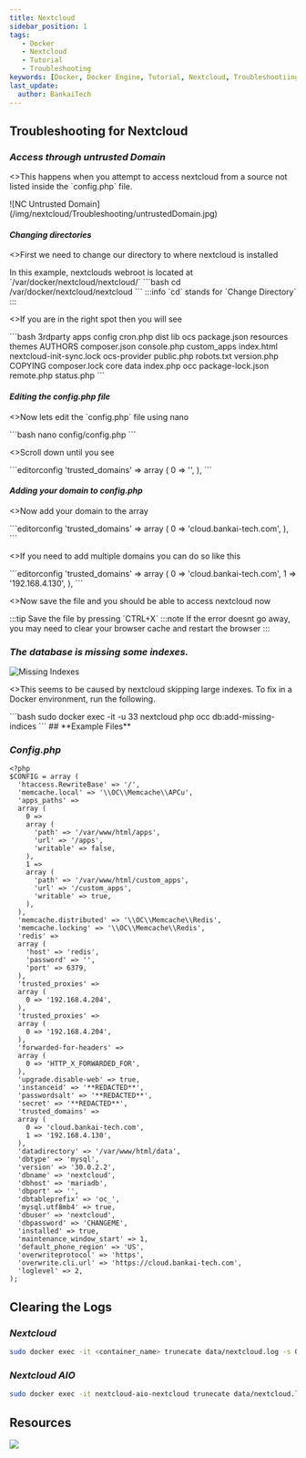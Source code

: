 ```yaml
---
title: Nextcloud
sidebar_position: 1
tags:
   - Docker
   - Nextcloud
   - Tutorial
   - Troubleshooting
keywords: [Docker, Docker Engine, Tutorial, Nextcloud, Troubleshootiing]
last_update:
  author: BankaiTech
---
```

## **Troubleshooting for Nextcloud**

### ***Access through untrusted Domain***

<p>
<>This happens when you attempt to access nextcloud from a source not listed inside the `config.php` file.</>
</p>
![NC Untrusted Domain](/img/nextcloud/Troubleshooting/untrustedDomain.jpg)

#### *Changing directories*

<p>
<>First we need to change our directory to where nextcloud is installed</>
</p>
In this example, nextclouds webroot is located at `/var/docker/nextcloud/nextcloud/`
```bash
cd /var/docker/nextcloud/nextcloud
```
:::info
`cd` stands for `Change Directory`
:::

<p>
<>If you are in the right spot then you will see</>
</p>
```bash
3rdparty  apps           config       cron.php     dist        lib                       ocs                package.json  resources   themes
AUTHORS   composer.json  console.php  custom_apps  index.html  nextcloud-init-sync.lock  ocs-provider       public.php    robots.txt  version.php
COPYING   composer.lock  core         data         index.php   occ                       package-lock.json  remote.php    status.php
```

#### *Editing the config.php file*

<p>
<>Now lets edit the `config.php` file using nano</>
</p>
```bash
nano config/config.php
```
<p>
<>Scroll down until you see</>
</p>
```editorconfig
'trusted_domains' =>
array (
    0 => '',
  ),
```

#### *Adding your domain to config.php*

<p>
<>Now add your domain to the array</>
</p>
```editorconfig
'trusted_domains' => 
  array (
    0 => 'cloud.bankai-tech.com',
  ),
```
<p>
<>If you need to add multiple domains you can do so like this</>
</p>
```editorconfig
'trusted_domains' => 
  array (
    0 => 'cloud.bankai-tech.com',
    1 => '192.168.4.130',
  ),
```
<p>
<>Now save the file and you should be able to access nextcloud now</>
</p>
:::tip
Save the file by pressing `CTRL+X`
:::note
If the error doesnt go away, you may need to clear your browser cache and restart the browser
:::

### ***The database is missing some indexes.***

![Missing Indexes](/img/nextcloud/Troubleshooting/missingIndexes.jpg)
<p>
<>This seems to be caused by nextcloud skipping large indexes. To fix in a Docker environment, run the following.</>
</p>
```bash
sudo docker exec -it -u 33 nextcloud php occ db:add-missing-indices
```
## **Example Files**

### ***Config.php***

```editorconfig
<?php
$CONFIG = array (
  'htaccess.RewriteBase' => '/',
  'memcache.local' => '\\OC\\Memcache\\APCu',
  'apps_paths' => 
  array (
    0 => 
    array (
      'path' => '/var/www/html/apps',
      'url' => '/apps',
      'writable' => false,
    ),
    1 => 
    array (
      'path' => '/var/www/html/custom_apps',
      'url' => '/custom_apps',
      'writable' => true,
    ),
  ),
  'memcache.distributed' => '\\OC\\Memcache\\Redis',
  'memcache.locking' => '\\OC\\Memcache\\Redis',
  'redis' => 
  array (
    'host' => 'redis',
    'password' => '',
    'port' => 6379,
  ),
  'trusted_proxies' => 
  array (
    0 => '192.168.4.204',
  ),
  'trusted_proxies' => 
  array (
    0 => '192.168.4.204',
  ),
  'forwarded-for-headers' =>
  array (
    0 => 'HTTP_X_FORWARDED_FOR',
  ),
  'upgrade.disable-web' => true,
  'instanceid' => '**REDACTED**',
  'passwordsalt' => '**REDACTED**',
  'secret' => '**REDACTED**',
  'trusted_domains' => 
  array (
    0 => 'cloud.bankai-tech.com',
    1 => '192.168.4.130',
  ),
  'datadirectory' => '/var/www/html/data',
  'dbtype' => 'mysql',
  'version' => '30.0.2.2',
  'dbname' => 'nextcloud',
  'dbhost' => 'mariadb',
  'dbport' => '',
  'dbtableprefix' => 'oc_',
  'mysql.utf8mb4' => true,
  'dbuser' => 'nextcloud',
  'dbpassword' => 'CHANGEME',
  'installed' => true,
  'maintenance_window_start' => 1,
  'default_phone_region' => 'US',
  'overwriteprotocol' => 'https',
  'overwrite.cli.url' => 'https://cloud.bankai-tech.com',
  'loglevel' => 2,
);
```

## **Clearing the Logs**
### *Nextcloud*
```bash
sudo docker exec -it <container_name> trunecate data/nextcloud.log -s 0 && sudo docker restart <container_name>
```

### *Nextcloud AIO*
```bash
sudo docker exec -it nextcloud-aio-nextcloud trunecate data/nextcloud.log -s 0 && sudo docker restart nextcloud-aio-nextcloud
```
## **Resources**


<a href="https://www.buymeacoffee.com/BankaiTech"><img src="https://img.buymeacoffee.com/button-api/?text=Buy me a beer&emoji=🍺&slug=BankaiTech&button_colour=FFDD00&font_colour=000000&font_family=Cookie&outline_colour=000000&coffee_colour=ffffff" /></a>

